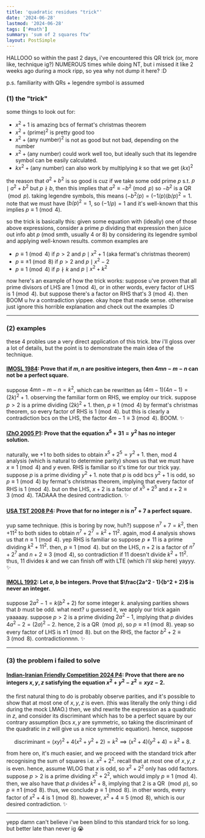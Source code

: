 ```yaml
---
title: 'quadratic residues "trick"'
date: '2024-06-28'
lastmod: '2024-06-28'
tags: ['#math']
summary: 'sum of 2 squares ftw'
layout: PostSimple
---
```


HALLOOO so within the past 2 days, i've encountered this QR trick (or, more like, technique ig?) NUMEROUS times while doing NT, but i missed it like 2 weeks ago during a mock ripp, so yea why not dump it here? :D

p.s. familiarity with QRs + legendre symbol is assumed

### (1) the "trick"

some things to look out for:
- $x^2+1$ is amazing bcs of fermat's christmas theorem
- $x^2+(\text{prime})^2$ is pretty good too
- $x^2+(\text{any number})^2$ is not as good but not bad, depending on the number
- $x^2+(\text{any number})$ could work well too, but ideally such that its legendre symbol can be easily calculated.
- $kx^2+(\text{any number})$ can also work by multiplying $k$ so that we get $(kx)^2$

the reason that $a^2 + b^2$ is so good is cuz if we take some odd prime $p$ s.t. $p \mid a^2 + b^2$ but $p \nmid b$, then this implies that $a^2 \equiv -b^2 \pmod{p}$ so $-b^2$ is a QR $\pmod{p}$. taking legendre symbols, this means $(-b^2/p) = (-1/p)(b/p)^2 = 1$. note that we must have $(b/p)^2 = 1$, so $(-1/p) = 1$ and it's well-known that this implies $p \equiv 1 \pmod{4}$.

so the trick is basically this: given some equation with (ideally) one of those above expressions, consider a prime $p$ dividing that expression then juice out info abt $p$ (mod smth, usually 4 or 8) by considering its legendre symbol and applying well-known results. common examples are
- $p \equiv 1 \pmod{4}$ if $p > 2$ and $p \mid x^2+1$ (aka fermat's christmas theorem)
- $p \equiv \pm 1 \pmod{8}$ if $p > 2$ and $p \mid x^2 - 2$
- $p \equiv 1 \pmod{4}$ if $p \nmid k$ and $p \mid x^2+k^2$

now here's an example of how the trick works: suppose u've proven that all prime divisors of LHS are $1 \pmod{4}$, or in other words, every factor of LHS is $1 \pmod{4}$. but suppose there's a factor on RHS that's $3 \pmod{4}$. then BOOM u hv a contradiction yippee. okay hope that made sense. otherwise just ignore this horrible explanation and check out the examples :D

---

### (2) examples
these 4 probles use a very direct application of this trick. btw i'll gloss over a lot of details, but the point is to demonstrate the main idea of the technique.  

#### [**IMOSL 1984**](https://artofproblemsolving.com/community/c6h365823p2012306): Prove that if $m, n$ are positive integers, then $4mn-m-n$ can not be a perfect square.

suppose $4mn - m - n = k^2$, which can be rewritten as $(4m-1)(4n-1) = (2k)^2+1$. observing the familiar form on RHS, we employ our trick. suppose $p > 2$ is a prime dividing $(2k)^2+1$. then, $p \equiv 1 \pmod{4}$ by fermat's christmas theorem, so every factor of RHS is $1 \pmod{4}$. but this is clearly a contradiction bcs on the LHS, the factor $4m-1 \equiv 3 \pmod{4}$. BOOM. ✨

#### [**IZhO 2005 P1**](https://artofproblemsolving.com/community/c6h184045p1011637): Prove that the equation $x^{5} + 31 = y^{2}$ has no integer solution.

naturally, we $+1$ to both sides to obtain $x^5 + 2^5 = y^2 + 1$. then, mod 4 analysis (which is natural to determine parity) shows us that we must have $x \equiv 1 \pmod{4}$ and $y$ even. RHS is familiar so it's time for our trick yay. suppose $p$ is a prime dividing $y^2 + 1$. note that $p$ is odd bcs $y^2 + 1$ is odd, so $p \equiv 1 \pmod{4}$ by fermat's christmas theorem, implying that every factor of RHS is $1 \pmod{4}$. but on the LHS, $x + 2$ is a factor of $x^5 + 2^5$ and $x + 2 \equiv 3 \pmod{4}$. TADAAA the desired contradiction. ✨

#### [**USA TST 2008 P4**](https://artofproblemsolving.com/community/c6h67251p396369): Prove that for no integer $n$ is $n^7 + 7$ a perfect square.

yup same technique. (this is boring by now, huh?) suppose $n^7 + 7 = k^2$, then $+11^2$ to both sides to obtain $n^7 + 2^7 = k^2 + 11^2$. again, mod 4 analysis shows us that $n \equiv 1 \pmod{4}$. yep RHS is familiar so suppose $p \neq 11$ is a prime dividing $k^2 + 11^2$. then, $p \equiv 1 \pmod{4}$. but on the LHS, $n + 2$ is a factor of $n^7 + 2^7$ and $n + 2 \equiv 3 \pmod{4}$, so contradiction if 11 doesn't divide $k^2 + 11^2$. thus, 11 divides $k$ and we can finish off with LTE (which i'll skip here) yayyy. ✨
<br/>

#### [**IMOLL 1992**](https://artofproblemsolving.com/community/c6h364917p2005749): Let $a, b$ be integers. Prove that $\frac{2a^2 - 1}{b^2 + 2}$ is never an integer.

suppose $2a^2 - 1 = k (b^2 + 2)$ for some integer $k$. analysing parities shows that $b$ must be odd. what next? u guessed it, we apply our trick again yaaaaay. suppose $p > 2$ is a prime dividing $2a^2 - 1$, implying that $p$ divides $4a^2 - 2 = (2a)^2 - 2$. hence, 2 is a QR $\pmod{p}$, so $p \equiv \pm 1 \pmod{8}$. yeap so every factor of LHS is $\pm 1 \pmod{8}$. but on the RHS, the factor $b^2 + 2 \equiv 3 \pmod{8}$. contradictionnnn. ✨

---

### (3) the problem i failed to solve

#### [**Indian-Iranian Friendly Competition 2024 P4**](https://artofproblemsolving.com/community/q2h3338507p30923345): Prove that there are no integers $x, y, z$ satisfying the equation $x^2+y^2-z^2=xyz-2.$

the first natural thing to do is probably observe parities, and it's possible to show that at most one of $x, y, z$ is even. (this was literally the only thing i did during the mock LMAO.) then, we shd rewrite the expression as a quadratic in $z$, and consider its discriminant which has to be a perfect square by our contrary assumption (bcs $x, y$ are symmetric, so taking the discriminant of the quadratic in $z$ will give us a nice symmetric equation). hence, suppose

```math
\text{discriminant} = (xy)^2 + 4(x^2+y^2+2)=k^2 \implies (x^2+4)(y^2+4)=k^2+8.
```

from here on, it's much easier, and we proceed with the standard trick after recognising the sum of squares i.e. $x^2+2^2$. recall that at most one of $x, y, z$ is even. hence, assume WLOG that $x$ is odd, so $x^2 + 2^2$ only has odd factors. suppose $p > 2$ is a prime dividing $x^2 + 2^2$, which would imply $p \equiv 1 \pmod{4}$. then, we also have that $p$ divides $k^2 + 8$, implying that 2 is a QR $\pmod{p}$, so $p \equiv \pm 1 \pmod{8}$. thus, we conclude $p \equiv 1 \pmod{8}$. in other words, every factor of $x^2+4$ is $1 \pmod{8}$. however, $x^2+4 \equiv 5 \pmod{8}$, which is our desired contradiction. ✨

---

yepp damn can't believe i've been blind to this standard trick for so long. but better late than never ig 😭


